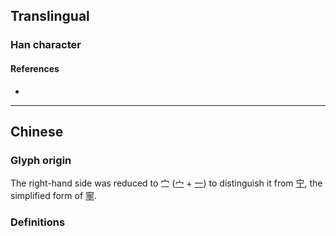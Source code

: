 {{also|佇}}
{{character info}}
==Translingual==

===Han character===
{{Han char|rn=9|rad=人|as=04|sn=6|four=|canj=OJM|ids=⿰亻⿱宀一}}

====References====
* {{Han ref|kx=0096.121|hdz=10126.050|uh=4F2B|ud=20267}}

----

==Chinese==

===Glyph origin===
{{Han simp|佇|f=宁|t=㝉}}

The right-hand side was reduced to 㝉 ([[宀]] + [[一]]) to distinguish it from [[宁]], the simplified form of [[寧]].

===Definitions===
{{zh-see|佇}}